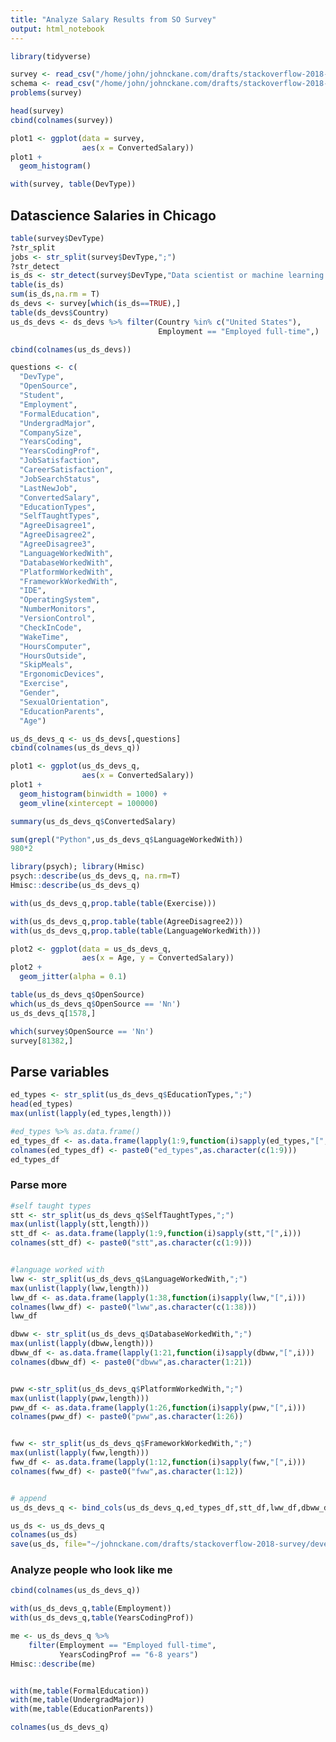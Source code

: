 ```yaml
---
title: "Analyze Salary Results from SO Survey"
output: html_notebook
---
```


```r
library(tidyverse)
```


```r
survey <- read_csv("/home/john/johnckane.com/drafts/stackoverflow-2018-survey/developer_survey_2018/survey_results_public.csv")
schema <- read_csv("/home/john/johnckane.com/drafts/stackoverflow-2018-survey/developer_survey_2018/survey_results_schema.csv")
problems(survey)
```

```r
head(survey)
cbind(colnames(survey))
```


```r
plot1 <- ggplot(data = survey,
                aes(x = ConvertedSalary))
plot1 +
  geom_histogram()
```

```r
with(survey, table(DevType))

```


## Datascience Salaries in Chicago
```r
table(survey$DevType)
?str_split
jobs <- str_split(survey$DevType,";")
?str_detect
is_ds <- str_detect(survey$DevType,"Data scientist or machine learning specialist")
table(is_ds)
sum(is_ds,na.rm = T)
ds_devs <- survey[which(is_ds==TRUE),]
table(ds_devs$Country)
us_ds_devs <- ds_devs %>% filter(Country %in% c("United States"),
                                 Employment == "Employed full-time",)
```


```r
cbind(colnames(us_ds_devs))  

questions <- c(
  "DevType",
  "OpenSource",
  "Student",
  "Employment",
  "FormalEducation",
  "UndergradMajor",
  "CompanySize",
  "YearsCoding",
  "YearsCodingProf",
  "JobSatisfaction",
  "CareerSatisfaction",
  "JobSearchStatus",
  "LastNewJob",
  "ConvertedSalary",
  "EducationTypes",             
  "SelfTaughtTypes",            
  "AgreeDisagree1",             
  "AgreeDisagree2",             
  "AgreeDisagree3", 
  "LanguageWorkedWith",         
  "DatabaseWorkedWith",         
  "PlatformWorkedWith",         
  "FrameworkWorkedWith",        
  "IDE",                        
  "OperatingSystem",            
  "NumberMonitors",             
  "VersionControl",             
  "CheckInCode",       
  "WakeTime",                   
  "HoursComputer",              
  "HoursOutside",               
  "SkipMeals",                  
  "ErgonomicDevices",           
  "Exercise",                   
  "Gender",                     
  "SexualOrientation",          
  "EducationParents",           
  "Age")                        

```

```r
us_ds_devs_q <- us_ds_devs[,questions]
cbind(colnames(us_ds_devs_q))
```
```r
plot1 <- ggplot(us_ds_devs_q,
                aes(x = ConvertedSalary))
plot1 + 
  geom_histogram(binwidth = 1000) +
  geom_vline(xintercept = 100000)
```

```r
summary(us_ds_devs_q$ConvertedSalary)
```



```r
sum(grepl("Python",us_ds_devs_q$LanguageWorkedWith))
980*2
```


```r
library(psych); library(Hmisc)
psych::describe(us_ds_devs_q, na.rm=T)
Hmisc::describe(us_ds_devs_q)
```
```r
with(us_ds_devs_q,prop.table(table(Exercise)))  

```


```r
with(us_ds_devs_q,prop.table(table(AgreeDisagree2)))
with(us_ds_devs_q,prop.table(table(LanguageWorkedWith)))
```


```r
plot2 <- ggplot(data = us_ds_devs_q,
                aes(x = Age, y = ConvertedSalary))
plot2 +
  geom_jitter(alpha = 0.1)
```


```r
table(us_ds_devs_q$OpenSource)
which(us_ds_devs_q$OpenSource == 'Nn')
us_ds_devs_q[1578,]

which(survey$OpenSource == 'Nn')
survey[81382,]
```


## Parse variables
```r
ed_types <- str_split(us_ds_devs_q$EducationTypes,";")
head(ed_types)
max(unlist(lapply(ed_types,length)))

#ed_types %>% as.data.frame()
ed_types_df <- as.data.frame(lapply(1:9,function(i)sapply(ed_types,"[",i)))
colnames(ed_types_df) <- paste0("ed_types",as.character(c(1:9)))
ed_types_df

```

### Parse more

```r
#self taught types
stt <- str_split(us_ds_devs_q$SelfTaughtTypes,";")
max(unlist(lapply(stt,length)))
stt_df <- as.data.frame(lapply(1:9,function(i)sapply(stt,"[",i)))
colnames(stt_df) <- paste0("stt",as.character(c(1:9)))


#language worked with
lww <- str_split(us_ds_devs_q$LanguageWorkedWith,";")
max(unlist(lapply(lww,length)))
lww_df <- as.data.frame(lapply(1:38,function(i)sapply(lww,"[",i)))
colnames(lww_df) <- paste0("lww",as.character(c(1:38)))
lww_df

dbww <- str_split(us_ds_devs_q$DatabaseWorkedWith,";")
max(unlist(lapply(dbww,length)))
dbww_df <- as.data.frame(lapply(1:21,function(i)sapply(dbww,"[",i)))
colnames(dbww_df) <- paste0("dbww",as.character(1:21))


pww <-str_split(us_ds_devs_q$PlatformWorkedWith,";")
max(unlist(lapply(pww,length)))
pww_df <- as.data.frame(lapply(1:26,function(i)sapply(pww,"[",i)))
colnames(pww_df) <- paste0("pww",as.character(1:26))


fww <- str_split(us_ds_devs_q$FrameworkWorkedWith,";")
max(unlist(lapply(fww,length)))
fww_df <- as.data.frame(lapply(1:12,function(i)sapply(fww,"[",i)))
colnames(fww_df) <- paste0("fww",as.character(1:12))


# append
us_ds_devs_q <- bind_cols(us_ds_devs_q,ed_types_df,stt_df,lww_df,dbww_df,pww_df,fww_df)

```




```r
us_ds <- us_ds_devs_q
colnames(us_ds)
save(us_ds, file="~/johnckane.com/drafts/stackoverflow-2018-survey/developer_survey_2018/us_ds.Rda")
```


### Analyze people who look like me
```r
cbind(colnames(us_ds_devs_q))
```

```r
with(us_ds_devs_q,table(Employment))
with(us_ds_devs_q,table(YearsCodingProf))
```


```r
me <- us_ds_devs_q %>%
    filter(Employment == "Employed full-time",
           YearsCodingProf == "6-8 years") 
Hmisc::describe(me)


with(me,table(FormalEducation))
with(me,table(UndergradMajor))
with(me,table(EducationParents))
```




```r
colnames(us_ds_devs_q)
```


```r
```